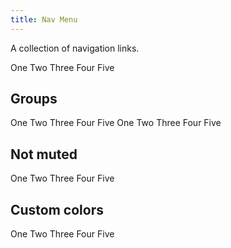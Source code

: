 ```yaml
---
title: Nav Menu
---
```


A collection of navigation links.

<Example>
  <Box width="200px">
    <NavMenu>
      <NavMenuItem isSelected>One</NavMenuItem>
      <NavMenuItem>Two</NavMenuItem>
      <NavMenuItem>Three</NavMenuItem>
      <NavMenuItem>Four</NavMenuItem>
      <NavMenuItem>Five</NavMenuItem>
    </NavMenu>
  </Box>
</Example>

## Groups

<Example>
  <Box width="200px">
    <NavMenu>
      <NavMenuGroup title="Group 1">
        <NavMenuItem>One</NavMenuItem>
        <NavMenuItem>Two</NavMenuItem>
        <NavMenuItem>Three</NavMenuItem>
        <NavMenuItem>Four</NavMenuItem>
        <NavMenuItem>Five</NavMenuItem>
      </NavMenuGroup>
      <NavMenuGroup title="Group 2" allowMinimize={false}>
        <NavMenuItem>One</NavMenuItem>
        <NavMenuItem>Two</NavMenuItem>
        <NavMenuItem>Three</NavMenuItem>
        <NavMenuItem>Four</NavMenuItem>
        <NavMenuItem>Five</NavMenuItem>
      </NavMenuGroup>
    </NavMenu>
  </Box>
</Example>

## Not muted

<Example>
  <Box width="200px">
    <NavMenu muteItems={false}>
      <NavMenuItem isSelected>One</NavMenuItem>
      <NavMenuItem>Two</NavMenuItem>
      <NavMenuItem>Three</NavMenuItem>
      <NavMenuItem>Four</NavMenuItem>
      <NavMenuItem>Five</NavMenuItem>
    </NavMenu>
  </Box>
</Example>

## Custom colors

<Example>
  <Box width="200px">
    <NavMenu backgroundColor="2" itemBackgroundColor="3">
      <NavMenuItem isSelected>One</NavMenuItem>
      <NavMenuItem>Two</NavMenuItem>
      <NavMenuItem>Three</NavMenuItem>
      <NavMenuItem>Four</NavMenuItem>
      <NavMenuItem>Five</NavMenuItem>
    </NavMenu>
  </Box>
</Example>

